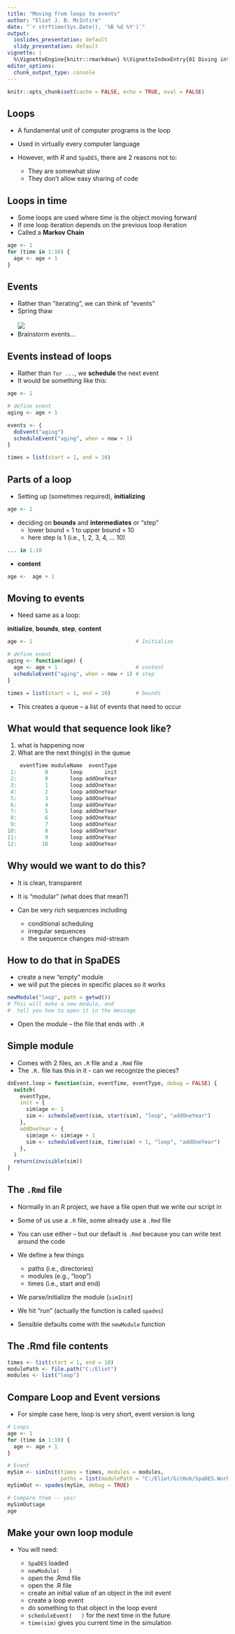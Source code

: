 ```yaml
---
title: "Moving from loops to events"
author: "Eliot J. B. McIntire"
date: "`r strftime(Sys.Date(), '%B %d %Y')`"
output:
  ioslides_presentation: default
  slidy_presentation: default
vignette: |
  %\VignetteEngine{knitr::rmarkdown} %\VignetteIndexEntry{01 Diving into SpaDES} %\VignetteDepends{SpaDES.core, SpaDES.tools} %\VignetteKeyword{discrete event simulation, spatial simulation models, workshops} %\VignetteEncoding{UTF-8}
editor_options: 
  chunk_output_type: console
---
```


```r
knitr::opts_chunk$set(cache = FALSE, echo = TRUE, eval = FALSE)
```

## Loops

- A fundamental unit of computer programs is the loop
- Used in virtually every computer language
- However, with *R* and `SpaDES`, there are 2 reasons not to:

    - They are somewhat slow
    - They don't allow easy sharing of code
  
## Loops in time

- Some loops are used where *time* is the object moving forward
- If one loop iteration depends on the previous loop iteration 
- Called a **Markov Chain**

```r
age <- 1
for (time in 1:10) {
  age <- age + 1
}
```

## Events

- Rather than "iterating", we can think of "events"
- Spring thaw  
<br>
![](http://www.premier-roofing.com/wp-content/uploads/2014/03/stock-footage-spring-thaw-time-lapse.jpg)
- Brainstorm events...

## Events instead of loops

- Rather than `for ...`, we **schedule** the next event
- It would be something like this:

```r
age <- 1

# define event
aging <- age + 1

events <- {
  doEvent("aging")
  scheduleEvent("aging", when = now + 1)
}

times = list(start = 1, end = 10) 
```


## Parts of a loop

- Setting up (sometimes required), **initializing**
```r
age <- 1
```

- deciding on **bounds** and **intermediates** or "step"
    - lower bound = 1 to upper bound = 10
    - here step is 1 (i.e., 1, 2, 3, 4, ... 10)

```r
... in 1:10
```

- **content**
```r
age <-  age + 1
```

## Moving to events

- Need same as a loop: 

**initialize**, **bounds**, **step**, **content**

```r
age <- 1                                 # Initialize

# define event
aging <- function(age) {
  age <- age + 1                         # content
  scheduleEvent("aging", when = now + 1) # step
}

times = list(start = 1, end = 10)        # bounds

```

- This creates a queue -- a list of events that need to occur

## What would that sequence look like?

1. what is happening now
2. What are the next thing(s) in the queue

```r
    eventTime moduleName  eventType
 1:         0       loop       init
 2:         0       loop addOneYear
 3:         1       loop addOneYear
 4:         2       loop addOneYear
 5:         3       loop addOneYear
 6:         4       loop addOneYear
 7:         5       loop addOneYear
 8:         6       loop addOneYear
 9:         7       loop addOneYear
10:         8       loop addOneYear
11:         9       loop addOneYear
12:        10       loop addOneYear 
```

## Why would we want to do this?

- It is clean, transparent
- It is "modular" (what does that mean?)
- Can be very rich sequences including

  - conditional scheduling
  - irregular sequences
  - the sequence changes mid-stream
  

## How to do that in SpaDES

- create a new "empty" module
- we will put the pieces in specific places so it works

```r
newModule("loop", path = getwd())
# This will make a new module, and 
#  tell you how to open it in the message 
```

- Open the module -- the file that ends with `.R`

## Simple module

- Comes with 2 files, an `.R` file and a `.Rmd` file
- The `.R.` file has this in it - can we recognize the pieces?
```r
doEvent.loop = function(sim, eventTime, eventType, debug = FALSE) {
  switch(
    eventType,
    init = {
      sim$age <- 1
      sim <- scheduleEvent(sim, start(sim), "loop", "addOneYear")
    },
    addOneYear = {
      sim$age <- sim$age + 1
      sim <- scheduleEvent(sim, time(sim) + 1, "loop", "addOneYear")
    },
  )
  return(invisible(sim))
}
```

## The `.Rmd` file

- Normally in an R project, we have a file open that we write our script in
- Some of us use a `.R` file, some already use a `.Rmd` file
- You can use either -- but our default is `.Rmd` because you can write text around the code
- We define a few things

    - paths (i.e., directories)
    - modules (e.g., "loop")
    - times (i.e., start and end)
- We parse/initialize the module (`simInit`)
- We hit "run" (actually the function is called `spades`)
- Sensible defaults come with the `newModule` function

## The .Rmd file contents

```r
times <- list(start = 1, end = 10)
modulePath <- file.path("C:/Eliot")
modules <- list("loop")

```

## Compare Loop and Event versions

- For simple case here, loop is very short, event version is long
```r
# Loops
age <- 1
for (time in 1:10) {
  age <- age + 1
}

# Event
mySim <- simInit(times = times, modules = modules,
                 paths = list(modulePath = "C:/Eliot/GitHub/SpaDES.Workshops"))
mySimOut <- spades(mySim, debug = TRUE)

# Compare them -- yes!
mySimOut$age
age
```

## Make your own loop module

- You will need:

    - `SpaDES` loaded
    - `newModule(   )`
    - open the .Rmd file
    - open the .R file
    - create an initial value of an object in the init event
    - create a loop event
    - do something to that object in the loop event
    - `scheduleEvent(   )` for the next time in the future
    - `time(sim)` gives you current time in the simulation
